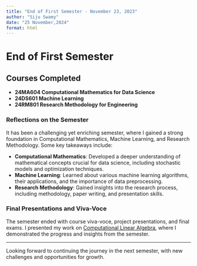 ```yaml
---
title: "End of First Semester - November 23, 2023"
author: "Siju Swamy"
date: "25 November,2024"
format: html
---
```


# End of First Semester

## Courses Completed
- **24MA604 Computational Mathematics for Data Science**
- **24DS601 Machine Learning**
- **24RM801 Research Methodology for Engineering**

### Reflections on the Semester
It has been a challenging yet enriching semester, where I gained a strong foundation in Computational Mathematics, Machine Learning, and Research Methodology. Some key takeaways include:

- **Computational Mathematics**: Developed a deeper understanding of mathematical concepts crucial for data science, including stochastic models and optimization techniques.
- **Machine Learning**: Learned about various machine learning algorithms, their applications, and the importance of data preprocessing.
- **Research Methodology**: Gained insights into the research process, including methodology, paper writing, and presentation skills.

### Final Presentations and Viva-Voce
The semester ended with course viva-voce, project presentations, and final exams. I presented my work on [Computational Linear Algebra](https://sijuswamy.github.io/ks_siju_CB.AI.R4CEN24003_Computational-Mathematics-for-DataScience/), where I demonstrated the progress and insights from the semester.

---

Looking forward to continuing the journey in the next semester, with new challenges and opportunities for growth.
